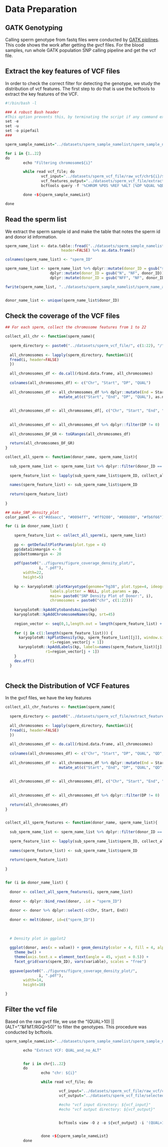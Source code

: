 # Data Preparation

## GATK Genotyping

Calling sperm genotype from fastq files were conducted by [GATK piplines](https://gatk.broadinstitute.org/hc/en-us). This code shows the work after getting the gvcf files. For the blood samples, run whole GATK population SNP calling pipeline and get the vcf file.

## Extract the key features of VCF files

In order to check the correct filter for detecting the genotype, we study the distribution of vcf features. The first step to do that is use the bcftools to extract the key features of the VCF.

```r
#!/bin/bash -l

### A robust Bash header
#This option prevents this, by terminating the script if any command exited with a nonzero exit status.
set -e
set -u
set -o pipefail
###

sperm_sample_nameList="../datasets/sperm_sample_namelist/sperm_sample_nameList.tsv"

for i in {1..22}
do
        echo "Filtering chromosome${i}"

        while read vcf_file; do
                vcf_input="../datasets/sperm_vcf_file/raw_vcf/chr${i}/${vcf_file}.vcf.gz"
                vcf_features_output="../datasets/sperm_vcf_file/extract_feature_raw_vcf/chr${i}/${vcf_file}.tsv"
                bcftools query -f '%CHROM %POS %REF %ALT [%DP %QUAL %QD %FS %SOR %MQRankSum %ReadPosRankSum]\n' ${vcf_input} > ${vcf_features_output}

        done <${sperm_sample_nameList}

done
```

## Read the sperm list

We extract the sperm sample id and make the table that notes the sperm id and donor id information.

```r
sperm_name_list <- data.table::fread("../datasets/sperm_sample_namelist/sperm_sample_nameList.tsv",
                         header=FALSE) %>% as.data.frame()

colnames(sperm_name_list) <- "sperm_ID"

sperm_name_list <- sperm_name_list %>% dplyr::mutate(donor_ID = gsub("s\\d+", "", sperm_ID)) %>%
                    dplyr::mutate(donor_ID = gsub("N", "NF", donor_ID)) %>%
                    dplyr::mutate(donor_ID = gsub("NFF", "NF", donor_ID))

fwrite(sperm_name_list, "../datasets/sperm_sample_namelist/sperm_name_and_donor_nameList.csv")


donor_name_list <- unique(sperm_name_list$donor_ID)


```

## Check the coverage of the VCF files

```r

## For each sperm, collect the chromosome features from 1 to 22

collect_all_chr <- function(sperm_name){
  
  sperm_directory <- paste0("../datasets/sperm_vcf_file/", c(1:22), "/", sperm_name, ".tsv")
  
  all_chromosomes <- lapply(sperm_directory, function(i){
  fread(i, header=FALSE)
  })
  
  all_chromosomes_df <- do.call(rbind.data.frame, all_chromosomes)
  
  colnames(all_chromosomes_df) <- c("Chr", "Start", "DP", "QUAL")
  
  all_chromosomes_df <- all_chromosomes_df %>% dplyr::mutate(End = Start) %>% 
                        mutate_at(c("Start", "End", "DP", "QUAL"), as.numeric)
  
  
  all_chromosomes_df <- all_chromosomes_df[, c("Chr", "Start", "End", "DP", "QUAL")]
  
  
  all_chromosomes_df <- all_chromosomes_df %>% dplyr::filter(DP != 0)
  
  all_chromosomes_DF_GR <- toGRanges(all_chromosomes_df)
  
  return(all_chromosomes_DF_GR)
}

collect_all_sperm <- function(donor_name, sperm_name_list){
  
  sub_sperm_name_list <- sperm_name_list %>% dplyr::filter(donor_ID == donor_name)
  
  sperm_feature_list <- lapply(sub_sperm_name_list$sperm_ID, collect_all_chr)
  
  names(sperm_feature_list) <- sub_sperm_name_list$sperm_ID
    
  return(sperm_feature_list)
                               
}

## make_SNP_density_plot 
color_panel <- c("#ddaacc", "#0094ff", "#ff9200", "#008d00", "#fb6f66")

for (i in donor_name_list) {
    
    sperm_feature_list <- collect_all_sperm(i, sperm_name_list)
    
    pp <- getDefaultPlotParams(plot.type = 4)
    pp$data1inmargin <- 0
    pp$bottommargin <- 20
    
    pdf(paste0("../figures/figure_coverage_density_plot/",
               i, ".pdf"), 
        width=22, 
        height=5)
    
    kp <- karyoploteR::plotKaryotype(genome="hg38", plot.type=4, ideogram.plotter = NULL,
                    labels.plotter = NULL, plot.params = pp,
                    main= paste0("SNP Density Plot of Donor:", i), 
                    chromosomes = paste0("chr", c(1:22)))
    
    karyoploteR::kpAddCytobandsAsLine(kp)
    karyoploteR::kpAddChromosomeNames(kp, srt=45)
    
    region_vector <- seq(0,1,length.out = length(sperm_feature_list) + 1)
      
    for (j in c(1:length(sperm_feature_list))) {
      karyoploteR::kpPlotDensity(kp, sperm_feature_list[[j]], window.size = 10e4, col=color_panel[j], r0=region_vector[j],
                    r1=region_vector[j + 1])
      karyoploteR::kpAddLabels(kp, labels=names(sperm_feature_list)[j], data.panel = 1, r0=region_vector[j],
                  r1=region_vector[j + 1])
    }
    dev.off()
  }
  
```

## Check the Distribution of VCF Features

In the gvcf files, we have the key features

```r

collect_all_chr_features <- function(sperm_name){
  
  sperm_directory <- paste0("../datasets/sperm_vcf_file/extract_feature/chr", c(1:22), "/", sperm_name, ".tsv")
  
  all_chromosomes <- lapply(sperm_directory, function(i){
  fread(i, header=FALSE)
  })
  
  all_chromosomes_df <- do.call(rbind.data.frame, all_chromosomes)
  
  colnames(all_chromosomes_df) <- c("Chr", "Start", "DP", "QUAL", "QD", "FS", "SOR", "MQRankSum", "ReadPosRankSum")
  
  all_chromosomes_df <- all_chromosomes_df %>% dplyr::mutate(End = Start) %>% 
                        mutate_at(c("Start", "End", "DP", "QUAL", "QD", "FS", "SOR", "MQRankSum", "ReadPosRankSum"), as.numeric)
  
  
  all_chromosomes_df <- all_chromosomes_df[, c("Chr", "Start", "End", "DP", "QUAL", "QD", "FS", "SOR", "MQRankSum", "ReadPosRankSum")]
  
  
  all_chromosomes_df <- all_chromosomes_df %>% dplyr::filter(DP != 0)
  
  return(all_chromosomes_df)
}


collect_all_sperm_features <- function(donor_name, sperm_name_list){
  
  sub_sperm_name_list <- sperm_name_list %>% dplyr::filter(donor_ID == donor_name)
  
  sperm_feature_list <- lapply(sub_sperm_name_list$sperm_ID, collect_all_chr_features)
  
  names(sperm_feature_list) <- sub_sperm_name_list$sperm_ID
    
  return(sperm_feature_list)
                               
}


for (i in donor_name_list) {
  
  donor <- collect_all_sperm_features(i, sperm_name_list)
  
  donor <- dplyr::bind_rows(donor, .id = "sperm_ID")
  
  donor <- donor %>% dplyr::select(-c(Chr, Start, End))
  
  donor <- melt(donor, id=c("sperm_ID"))
  
 
  
  # Density plot in ggplot2
  
  ggplot(donor, aes(x = value)) + geom_density(color = 4, fill = 4, alpha = 0.25) + 
    theme_bw() + 
    theme(axis.text.x = element_text(angle = 45, vjust = 0.5)) + 
    facet_grid(vars(sperm_ID), vars(variable), scales = "free")
  
  ggsave(paste0("../figures/figure_coverage_density_plot/",
               i, ".pdf"), 
        width=14, 
        height=10)

}

```

## Filter the vcf file

Based on the raw gvcf file, we use the "(QUAL\>10) \|\| (ALT="."&FMT/RGQ\>50)" to filter the genotypes. This procedure was conducted by bcftools.

```r
sperm_sample_nameList="../datasets/sperm_sample_namelist/sperm_sample_nameList.tsv"

        echo "Extract VCF: QUAL_and_no_ALT"


        for i in chr{1..22}
        do
                echo "chr: ${i}"

                while read vcf_file; do

                        vcf_input="../datasets/sperm_vcf_file/raw_vcf/chr${i}/${vcf_file}.vcf.gz"
                        vcf_output="../datasets/sperm_vcf_file/selected_vcf/QUAL_and_RGQ/chr${i}/${vcf_file}.vcf.gz"

                        #echo "vcf input directory: ${vcf_input}"
                        #echo "vcf output directory: ${vcf_output}"


                        bcftools view -O z -o ${vcf_output} -i '(QUAL>10) || (ALT="."&FMT/RGQ>50)' ${vcf_input}


                done <${sperm_sample_nameList}
        done


```
